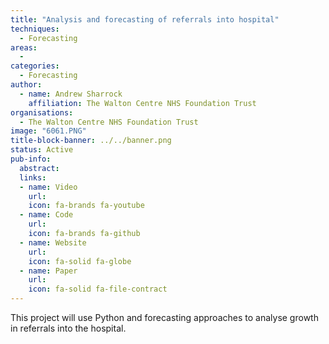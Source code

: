```yaml
---
title: "Analysis and forecasting of referrals into hospital"
techniques:
  - Forecasting
areas:
  -
categories:
  - Forecasting
author:
  - name: Andrew Sharrock
    affiliation: The Walton Centre NHS Foundation Trust
organisations:
  - The Walton Centre NHS Foundation Trust
image: "6061.PNG"
title-block-banner: ../../banner.png
status: Active
pub-info:
  abstract:
  links:
  - name: Video
    url:
    icon: fa-brands fa-youtube
  - name: Code
    url:
    icon: fa-brands fa-github
  - name: Website
    url:
    icon: fa-solid fa-globe
  - name: Paper
    url:
    icon: fa-solid fa-file-contract
---
```


This project will use Python and forecasting approaches to analyse growth in referrals into the hospital.
